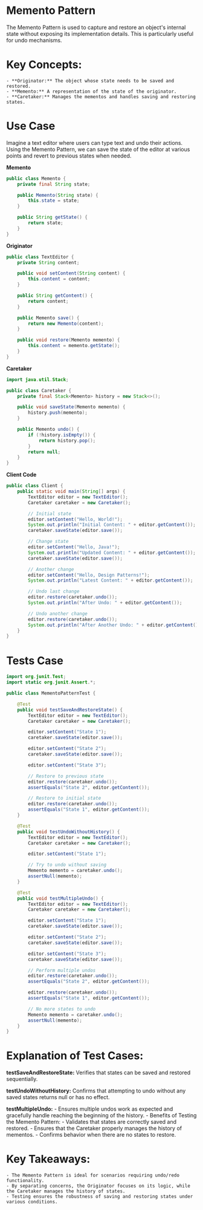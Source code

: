 # Memento Pattern
The Memento Pattern is used to capture and restore an object's internal state without exposing its implementation details. This is particularly useful for undo mechanisms.

# Key Concepts:
    - **Originator:** The object whose state needs to be saved and restored.
    - **Memento:** A representation of the state of the originator.
    - **Caretaker:** Manages the mementos and handles saving and restoring states.
 
# Use Case
Imagine a text editor where users can type text and undo their actions. Using the Memento Pattern, we can save the state of the editor at various points and revert to previous states when needed.

**Memento**
```java
public class Memento {
    private final String state;

    public Memento(String state) {
        this.state = state;
    }

    public String getState() {
        return state;
    }
}
```

**Originator**
```java
public class TextEditor {
    private String content;

    public void setContent(String content) {
        this.content = content;
    }

    public String getContent() {
        return content;
    }

    public Memento save() {
        return new Memento(content);
    }

    public void restore(Memento memento) {
        this.content = memento.getState();
    }
}
```

**Caretaker**
```java
import java.util.Stack;

public class Caretaker {
    private final Stack<Memento> history = new Stack<>();

    public void saveState(Memento memento) {
        history.push(memento);
    }

    public Memento undo() {
        if (!history.isEmpty()) {
            return history.pop();
        }
        return null;
    }
}
```

**Client Code**
```java
public class Client {
    public static void main(String[] args) {
        TextEditor editor = new TextEditor();
        Caretaker caretaker = new Caretaker();

        // Initial state
        editor.setContent("Hello, World!");
        System.out.println("Initial Content: " + editor.getContent());
        caretaker.saveState(editor.save());

        // Change state
        editor.setContent("Hello, Java!");
        System.out.println("Updated Content: " + editor.getContent());
        caretaker.saveState(editor.save());

        // Another change
        editor.setContent("Hello, Design Patterns!");
        System.out.println("Latest Content: " + editor.getContent());

        // Undo last change
        editor.restore(caretaker.undo());
        System.out.println("After Undo: " + editor.getContent());

        // Undo another change
        editor.restore(caretaker.undo());
        System.out.println("After Another Undo: " + editor.getContent());
    }
}
```

# Tests Case

```java
import org.junit.Test;
import static org.junit.Assert.*;

public class MementoPatternTest {

    @Test
    public void testSaveAndRestoreState() {
        TextEditor editor = new TextEditor();
        Caretaker caretaker = new Caretaker();

        editor.setContent("State 1");
        caretaker.saveState(editor.save());

        editor.setContent("State 2");
        caretaker.saveState(editor.save());

        editor.setContent("State 3");

        // Restore to previous state
        editor.restore(caretaker.undo());
        assertEquals("State 2", editor.getContent());

        // Restore to initial state
        editor.restore(caretaker.undo());
        assertEquals("State 1", editor.getContent());
    }

    @Test
    public void testUndoWithoutHistory() {
        TextEditor editor = new TextEditor();
        Caretaker caretaker = new Caretaker();

        editor.setContent("State 1");

        // Try to undo without saving
        Memento memento = caretaker.undo();
        assertNull(memento);
    }

    @Test
    public void testMultipleUndo() {
        TextEditor editor = new TextEditor();
        Caretaker caretaker = new Caretaker();

        editor.setContent("State 1");
        caretaker.saveState(editor.save());

        editor.setContent("State 2");
        caretaker.saveState(editor.save());

        editor.setContent("State 3");
        caretaker.saveState(editor.save());

        // Perform multiple undos
        editor.restore(caretaker.undo());
        assertEquals("State 2", editor.getContent());

        editor.restore(caretaker.undo());
        assertEquals("State 1", editor.getContent());

        // No more states to undo
        Memento memento = caretaker.undo();
        assertNull(memento);
    }
}
```

# Explanation of Test Cases:

**testSaveAndRestoreState:**
Verifies that states can be saved and restored sequentially.

**testUndoWithoutHistory:**
Confirms that attempting to undo without any saved states returns null or has no effect.

**testMultipleUndo:**
    - Ensures multiple undos work as expected and gracefully handle reaching the beginning of the history.
    - Benefits of Testing the Memento Pattern:
    - Validates that states are correctly saved and restored.
    - Ensures that the Caretaker properly manages the history of mementos.
    - Confirms behavior when there are no states to restore.
# Key Takeaways:
    - The Memento Pattern is ideal for scenarios requiring undo/redo functionality.
    - By separating concerns, the Originator focuses on its logic, while the Caretaker manages the history of states.
    - Testing ensures the robustness of saving and restoring states under various conditions.